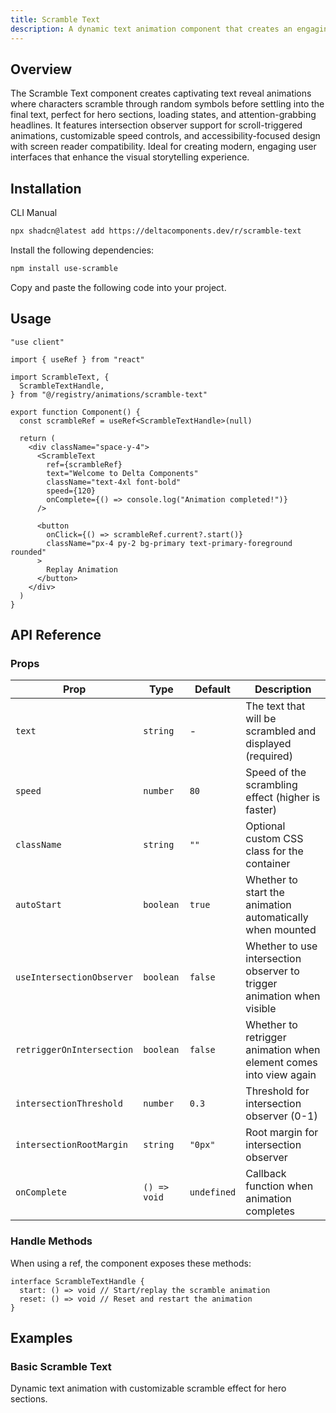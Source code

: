 ```yaml
---
title: Scramble Text
description: A dynamic text animation component that creates an engaging scramble effect with customizable speed, intersection observer support, and accessibility features.
---
```


<ComponentPreview name="scramble-text-demo" />

## Overview

The Scramble Text component creates captivating text reveal animations where characters scramble through random symbols before settling into the final text, perfect for hero sections, loading states, and attention-grabbing headlines. It features intersection observer support for scroll-triggered animations, customizable speed controls, and accessibility-focused design with screen reader compatibility. Ideal for creating modern, engaging user interfaces that enhance the visual storytelling experience.

## Installation

<Tabs defaultValue="cli">

<TabsList>
  <TabsTrigger value="cli">CLI</TabsTrigger>
  <TabsTrigger value="manual">Manual</TabsTrigger>
</TabsList>

<TabsContent value="cli">

```bash
npx shadcn@latest add https://deltacomponents.dev/r/scramble-text
```

</TabsContent>

<TabsContent value="manual">

<Steps>

<Step>Install the following dependencies:</Step>

```bash
npm install use-scramble
```

<Step>Copy and paste the following code into your project.</Step>

<ComponentSource name="scramble-text" />

</Steps>

</TabsContent>

</Tabs>

## Usage

```tsx
"use client"

import { useRef } from "react"

import ScrambleText, {
  ScrambleTextHandle,
} from "@/registry/animations/scramble-text"

export function Component() {
  const scrambleRef = useRef<ScrambleTextHandle>(null)

  return (
    <div className="space-y-4">
      <ScrambleText
        ref={scrambleRef}
        text="Welcome to Delta Components"
        className="text-4xl font-bold"
        speed={120}
        onComplete={() => console.log("Animation completed!")}
      />

      <button
        onClick={() => scrambleRef.current?.start()}
        className="px-4 py-2 bg-primary text-primary-foreground rounded"
      >
        Replay Animation
      </button>
    </div>
  )
}
```

## API Reference

### Props

<div className="overflow-x-auto">

| Prop                      | Type         | Default     | Description                                                            |
| ------------------------- | ------------ | ----------- | ---------------------------------------------------------------------- |
| `text`                    | `string`     | -           | The text that will be scrambled and displayed (required)               |
| `speed`                   | `number`     | `80`        | Speed of the scrambling effect (higher is faster)                      |
| `className`               | `string`     | `""`        | Optional custom CSS class for the container                            |
| `autoStart`               | `boolean`    | `true`      | Whether to start the animation automatically when mounted              |
| `useIntersectionObserver` | `boolean`    | `false`     | Whether to use intersection observer to trigger animation when visible |
| `retriggerOnIntersection` | `boolean`    | `false`     | Whether to retrigger animation when element comes into view again      |
| `intersectionThreshold`   | `number`     | `0.3`       | Threshold for intersection observer (0-1)                              |
| `intersectionRootMargin`  | `string`     | `"0px"`     | Root margin for intersection observer                                  |
| `onComplete`              | `() => void` | `undefined` | Callback function when animation completes                             |

</div>

### Handle Methods

When using a ref, the component exposes these methods:

```tsx
interface ScrambleTextHandle {
  start: () => void // Start/replay the scramble animation
  reset: () => void // Reset and restart the animation
}
```

## Examples

### Basic Scramble Text

Dynamic text animation with customizable scramble effect for hero sections.

<ComponentPreview name="scramble-text-demo" />
